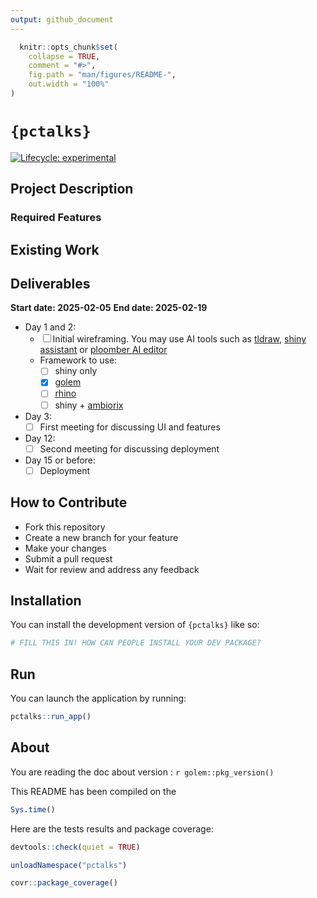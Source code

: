 ```yaml
---
output: github_document
---
```


<!-- README.md is generated from README.Rmd. Please edit that file -->

```r
  knitr::opts_chunk$set(
    collapse = TRUE,
    comment = "#>",
    fig.path = "man/figures/README-",
    out.width = "100%"
)
```

# `{pctalks}`

<!-- badges: start -->
[![Lifecycle: experimental](https://img.shields.io/badge/lifecycle-experimental-orange.svg)](https://lifecycle.r-lib.org/articles/stages.html#experimental)
<!-- badges: end -->

## Project Description



### Required Features


## Existing Work



## Deliverables

**Start date: 2025-02-05**
**End date:   2025-02-19**

- Day 1 and 2:
  - [ ] Initial wireframing. You may use AI tools such as [tldraw](https://www.tldraw.com/), [shiny assistant](https://gallery.shinyapps.io/assistant/#) or [ploomber AI editor](https://editor.ploomber.io/)
  - Framework to use:
    - [ ] shiny only
    - [x] [golem](https://github.com/ThinkR-open/golem)
    - [ ] [rhino](https://github.com/Appsilon/rhino)
    - [ ] shiny + [ambiorix](https://ambiorix.dev/)
- Day 3:
  - [ ] First meeting for discussing UI and features
- Day 12:
  - [ ] Second meeting for discussing deployment
- Day 15 or before:
  - [ ] Deployment


## How to Contribute

- Fork this repository
- Create a new branch for your feature
- Make your changes
- Submit a pull request
- Wait for review and address any feedback



## Installation

You can install the development version of `{pctalks}` like so:

```r
# FILL THIS IN! HOW CAN PEOPLE INSTALL YOUR DEV PACKAGE?
```

## Run

You can launch the application by running:

```r
pctalks::run_app()
```

## About

You are reading the doc about version : `r golem::pkg_version()`

This README has been compiled on the

```r
Sys.time()
```

Here are the tests results and package coverage:

```r
devtools::check(quiet = TRUE)
```

```r
unloadNamespace("pctalks")
```

```r
covr::package_coverage()
```

